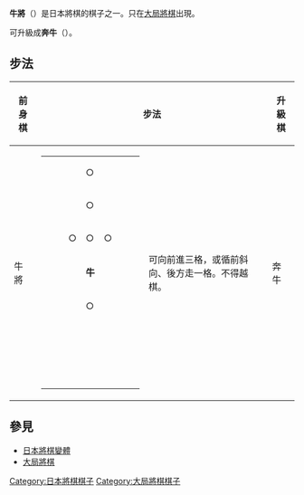 {{japanese|japanese=牛将|kana=ぎゅうしょう|romaji=Gyūshō}}

'''牛將'''（{{lang|ja|ぎゅうしょう}}）是日本將棋的棋子之一。只在[[大局將棋|大局將棋]]出現。

可升級成'''奔牛'''（{{lang|ja|ほんぎゅう}}）。

== 步法 ==

{| border="1" cellspacing="0" cellpadding="3"
|----- bgcolor="#dddddd"
! 前身棋
! colspan="2" | 步法
! 升級棋
! colspan="2" | 步法
|-----
| 牛將 ||
{| border="1" cellspacing="0" cellpadding="3"
|-----
|   ||   ||   || ○ ||  
|   ||  
|-----
|   ||   ||   || ○ ||  
|   ||  
|-----
|   ||   || ○ || ○ || ○ ||   ||  
|-----
|   ||   ||   || '''牛''' ||  
|   ||  
|-----
|   ||   ||   || ○ ||  
|   ||  
|-----
|   ||   ||   ||   ||  
|   ||  
|-----
|   ||   ||   ||   ||  
|   ||  
|}
| 可向前進三格，或循前斜向、後方走一格。不得越棋。 || 奔牛 ||
{| border="1" cellspacing="0" cellpadding="3"
|-----
| ＼ ||   || │ ||   || ／
|-----
|   || ＼ || │ || ／ ||  
|-----
| ○ || ○ || '''犟''' || ○ || ○
|-----
|   || ○ || │ || ○ ||  
|-----
|   ||   || │ ||   ||  
|}
| 可循縱向、前斜向自由行走，或循橫向走兩格，亦或循後斜向走一格。不得越棋。
|}

==參見==
*[[日本將棋變體|日本將棋變體]]
*[[大局將棋|大局將棋]]

[[Category:日本將棋棋子|Category:日本將棋棋子]]
[[Category:大局將棋棋子|Category:大局將棋棋子]]